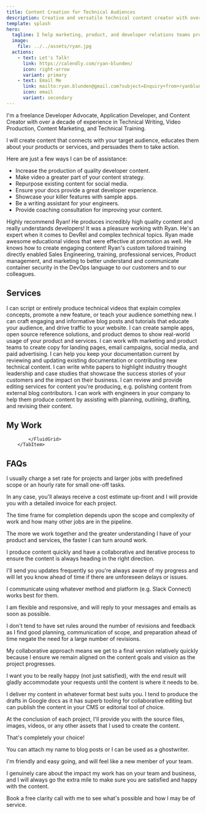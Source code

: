 ```yaml
---
title: Content Creation for Technical Audiences
description: Creative and versatile technical content creator with over a decade of experience in Technical Training, Technical Writing, Video Production, and Content Marketing
template: splash
hero:
  tagline: I help marketing, product, and developer relations teams produce highly technical content that educates and inspires action.
  image:
    file: ../../assets/ryan.jpg
  actions:
    - text: Let's Talk!
      link: https://calendly.com/ryan-blunden/
      icon: right-arrow
      variant: primary
    - text: Email Me
      link: mailto:ryan.blunden@gmail.com?subject=Enquiry+from+ryanblunden.dev
      icon: email
      variant: secondary
---
```



<GoogleAnalytics/>

<CardGrid>
  <Card title="About Me">
    <p>
      I'm a freelance Developer Advocate, Application Developer, and Content
      Creator with over a decade of experience in Technical Writing, Video
      Production, Content Marketing, and Technical Training.
    </p>
    <p>
      I will create content that connects with your target audience, educates
      them about your products or services, and persuades them to take action.
    </p>
  </Card>
  <Card title="How I Can Help">
    <p>Here are just a few ways I can be of assistance:</p>
    <ul class="pl-6">
      <li>Increase the production of quality developer content.</li>
      <li>Make video a greater part of your content strategy.</li>
      <li>Repurpose existing content for social media.</li>
      <li>Ensure your docs provide a great developer experience.</li>
      <li>Showcase your killer features with sample apps.</li>
			<li>Be a writing assistant for your engineers.</li>
			<li>Provide coaching consultation for improving your content.</li>
    </ul>
  </Card>
</CardGrid>

<TestimonialGrid title="Testimonials">
  <Testimonial name="Brian Vallelunga" image="brian" title="CEO, Doppler">
    Highly recommend Ryan! He produces incredibly high quality content and
    really understands developers!
  </Testimonial>
  <Testimonial
    name="Yasmine Helmy"
    image="yasmine"
    title="Growth Marketing Lead, Instabug"
  >
    It was a pleasure working with Ryan. He's an expert when it comes to DevRel
    and complex technical topics.
  </Testimonial>
  <Testimonial
    name="Dan Adler"
    image="dan"
    title="Head of Business, Operations and Strategy, Sourcegraph"
  >
    Ryan made awesome educational videos that were effective at promotion as
    well. He knows how to create engaging content!
  </Testimonial>
  <Testimonial
    name="Parag Baxi"
    image="parag"
    title="Product Portfolio Manager, Tenable Network Security"
  >
    Ryan's custom tailored training directly enabled Sales Engineering,
    training, professional services, Product management, and marketing to better
    understand and communicate container security in the DevOps language to our
    customers and to our colleagues.
  </Testimonial>
</TestimonialGrid>

<h2 class="text-center">Services</h2>

<CardGrid>
  <Card title="Video Production" icon="youtube">
    I can script or entirely produce technical videos that explain complex concepts,
    promote a new feature, or teach your audience something new.
  </Card>
  <Card title="Blog Posts and Tutorials" icon="pencil">
    I can craft engaging and informative blog posts and tutorials that educate
    your audience, and drive traffic to your website.
  </Card>
  <Card title="Sample Apps & Product Demos" icon="github">
    I can create sample apps, open source reference solutions, and product demos
    to show real-world usage of your product and services.
  </Card>
  <Card title="Marketing Content" icon="rocket">
    I can work with marketing and product teams to create copy for landing
    pages, email campaigns, social media, and paid advertising.
  </Card>
  <Card title="Technical Writing" icon="add-document">
    I can help you keep your documentation current by reviewing and updating
    existing documentation or contributing new technical content.
  </Card>
  <Card title="White Papers and Case Studies" icon="open-book">
    I can write white papers to highlight industry thought leadership and case
    studies that showcase the success stories of your customers and the impact
    on their business.
  </Card>
  <Card title="Review and Feedback" icon="magnifier">
    I can review and provide editing services for content you're producing, e.g.
    polishing content from external blog contributors.
  </Card>
  <Card title="Writing Assistant" icon="pen">
    I can work with engineers in your company to help them produce content by
    assisting with planning, outlining, drafting, and revising their content.
  </Card>
</CardGrid>

<h2 class="text-center">My Work</h2>

<Tabs>
	<TabItem label="Videos">
		<YouTubeGrid
			videos={[
				{
					href: 'https://www.youtube.com/watch?v=zLMEN9zuLJY',
					title: 'Bryntum Conference Booth Demo Video',
					description: 'Looping video for Bryntum showcasing their web components.',
				},
				{
					href: 'https://youtu.be/PGy5xkzmTS0',
					title: 'Doppler Enterprise Demo',
					description: 'Quick 5 minute video to showcase Doppler\'s enterprise capabilities.',
				},
				{
					href: 'https://youtu.be/us_NlOW3PFE',
					title: 'SecretOps Beginners Series | Part 1',
					description: 'Part explainer (SecretOps) and how to get started with Doppler.',
				},
				{
					href: 'https://youtu.be/p8Tci4f2cuQ',
					title: 'SecretOps Beginners Series | Part 2',
					description: 'Explains Doppler’s Team Management features.',
				},
				{
					href: 'https://youtu.be/3AtGZHXl0GQ',
					title: 'SecretOps Beginners Series | Part 3',
					description: 'Explains Doppler’s secrets orchestration model.',
				},
				{
					href: 'https://youtu.be/pjnma9yf3G8',
					title: 'SecretOps Beginners Series | Part 4',
					description: 'Showcases Doppler’s secrets management UI features.',
				},
				{
					href: 'https://youtu.be/d9hqePhFu0Y',
					title: 'SecretOps Beginners Series | Part 5',
					description: 'Doppler’s database and API secrets rotation in action.',
				},
				{
					href: 'https://youtu.be/wOkow-qb_Ys',
					title: 'Doppler 2 Minute Overview',
					description: 'General overview of Doppler for managing application config and secrets.',
				},
				{
					href: 'https://youtu.be/a_5ewsxTtUA',
					title: 'Doppler Kubernetes CLI Integration',
					description: 'How to use the Doppler CLI to inject secrets into a Kubernetes deployment.',
				},
			]}
		/>
	</TabItem>
	<TabItem label="Thought Leadership">
		<LinkCard
			title="Secrets Management: Doppler or HashiCorp Vault?"
			description="Post on The New Stack comparing Doppler to HashiCorp Vault aimed at enterprise buyers."
			href="https://thenewstack.io/secrets-management-doppler-or-hashicorp-vault/"
			target="_blank"
		/>
		<LinkCard
			title="Siloed Secrets and Security Theatre: Why We Need SecretOps"
			description="To embrace modern software development practices and manage secrets at scale, we need to shift to a SecretsOps approach."
			href="https://www.doppler.com/blog/siloed-secrets-and-security-theatre-why-we-need-secretops"
			target="_blank"
		/>
		<LinkCard
			title="Why syncing .env files doesn’t scale for secrets management"
			description="Using a SecretOps Platform such as Doppler is the key to managing environment variables securely."
			href="https://www.doppler.com/blog/why-syncing-env-files-doesnt-scale-for-secrets-management"
			target="_blank"
		/>
		<LinkCard
			title="Why Manually Updating .env Files is Not DevOps"
			description="It's time to automate how you inject environment variables into your applications."
			href="https://www.doppler.com/blog/manually-updating-env-files-isnt-devops"
			target="_blank"
		/>
		<LinkCard
			title="How To Prevent Secrets From Ending Up On Developer's Machines"
			description="Goodbye hard-coded .env files. Hello, runtime secrets injection."
			href="https://www.doppler.com/blog/how-to-prevent-secrets-from-ending-up-on-developers-machines"
			target="_blank"
		/>
	</TabItem>
	<TabItem label="Tutorials">
		<LinkCard
			title="Doppler Encrypted Secrets Snapshots for High Availability"
			description="Ensuring applications can always access their secrets using an encrypted secrets fallback file."
			href="https://www.doppler.com/blog/doppler-encrypted-secrets-snapshots-for-high-availability"
			target="_blank"
		/>
		<LinkCard
			title="Visual Studio Code Remote Dev Containers on AWS Set Up Guide"
			description="Configure your local and cloud based remote development environment for Visual Studio Code's Dev Containers."
			href="https://www.doppler.com/blog/visual-studio-code-remote-dev-containers-on-aws"
			target="_blank"
		/>
		<LinkCard
			title="How to Set Environment Variables for a Python Django Application using Apache and mod_wsgi in Docker"
			description="Learn the how to use environment variables with Apache and mod_wsgi for Python applications in Docker"
			href="https://www.doppler.com/blog/environment-variables-python-django-apache-mod-wsgi-docker"
			target="_blank"
		/>
		<LinkCard
			title="How to Configure MongoDB 5 for TLS/SSL Connections on Debian/Ubuntu"
			description="Configure MongoDB connections over TLS/SSL the easy way, even when using self-signed certificates. No hacks required!"
			href="https://www.doppler.com/blog/how-to-configure-mongodb-5-for-tlsssl-connections-on-debianubuntu"
			target="_blank"
		/>
		<LinkCard
			title="Managing PKCS12 Certificates in Kubernetes using the Doppler Secrets Operator"
			description="Use Doppler's Kubernetes Operator to automatically sync certificate updates."
			href="https://www.doppler.com/blog/using-the-doppler-kubernetes-operator-for-managing-pkcs12-certificates"
			target="_blank"
		/>
		<LinkCard
			title="Ultimate Guide to Managing Mac and Linux Environment Variables in Bash"
			description="Most developers take years to fully master environment variables. This is what they know."
			href="https://www.doppler.com/blog/how-to-set-environment-variables-in-linux-and-mac"
			target="_blank"
		/>
	</TabItem>
	<TabItem label="White Papers & Case Studies">
		<FluidGrid>
			<ShowCaseCard
				title="Redefining Secrets Management White Paper"
				href="Redefining-Secrets-Management-Doppler-SecretOps-Platform.pdf"
				target="_blank"
				thumbnail="doppler-ebook.jpg"
			/>
			<ShowCaseCard
				title="Sourcegraph Quantcast Case Study"
				href="/Quantcast-Sourcegraph-case-study.pdf"
				target="_blank"
				thumbnail="quantcast-case-study.jpg"
			/>
			<ShowCaseCard
				title="Sourcegraph Thorn Case Study"
				href="/Thorn%20Sourcegraph%20case%20study%20v2.pdf"
				target="_blank"
				thumbnail="thorn-case-study.jpg"
			/>
		</FluidGrid>
    </TabItem>
    <TabItem label="Sample Apps">
			<FluidGrid minColumnWidth="20rem">
				<ShowCaseCard
					title="Yodaspeak"
					description="Flask app that translates an English phrase to 'Yoda-speak'."
					href="https://github.com/DopplerUniversity/yodaspeak"
					thumbnail="yodaspeak.jpg"
				/>
				<ShowCaseCard
					title="Django ChatGPT Clone"
					description="Django version of a ChatGPT clone originally built in Flask."
					href="https://github.com/DopplerUniversity/django-chatgpt-clone"
					thumbnail="django-chatgpt-clone.jpg"
				/>
				<ShowCaseCard
					title="Mandalorian GIFs Vercel"
					description="Next.js app for testing Doppler secrets sync for Vercel."
					href="https://github.com/DopplerUniversity/mandalorian-gifs-vercel"
					thumbnail="mandalorian-gifs-vercel.jpg"
				/>
				<ShowCaseCard
					title="Doppler Ruby on Rails Encrypted Credentials"
					description="Proof of concept using Doppler's CLI to create Rails encrypted credentials."
					href="https://github.com/DopplerUniversity/doppler-ruby-on-rails"
					thumbnail="doppler-cli.png"
				/>
				<ShowCaseCard
					title="Doppler Spring Boot Sample App"
					description="Doppler-injected secrets for Spring Boot applications."
					href="https://github.com/DopplerUniversity/doppler-spring-boot"
					thumbnail="doppler-cli.png"
				/>
				<ShowCaseCard
					title="Doppler ASP.NET Core Web App"
					description="Doppler-injected secrets for ASP.NET Core Applications."
					href="https://github.com/DopplerUniversity/doppler-spring-boot"
					thumbnail="doppler-cli.png"
				/>
			</FluidGrid>
		</TabItem>
		<TabItem label="Open Source">
			<FluidGrid minColumnWidth="18rem">
				<ShowCaseCard
					title="Kubernetes External Secrets"
					description="Kubernetes secrets sync from external secrets stores."
					href="https://github.com/external-secrets/external-secrets"
					thumbnail="doppler-external-secrets.png"
				/>
				<ShowCaseCard
					title="Doppler Kubernetes Secrets Operator"
					description="Kubernetes secrets sync from Doppler with auto-reloading of deployments."
					href="https://github.com/external-secrets/external-secrets"
					thumbnail="doppler-kubernetes-operator.jpg"
				/>
				<ShowCaseCard
					title="GitOps Secrets Node.js"
					description="GitOps encrypted secrets workflow for Node.js serverless applications."
					href="https://github.com/DopplerHQ/gitops-secrets-nodejs"
					thumbnail="gitops-secrets.jpg"
				/>
				<ShowCaseCard
					title="Doppler CLI"
					description="Official Doppler CLI."
					href="https://github.com/DopplerHQ/cli"
					thumbnail="doppler-cli.png"
				/>
				<ShowCaseCard
					title="Python Doppler Env"
					description="Inject Doppler secrets as environment variables in local development."
					href="https://github.com/DopplerHQ/python-doppler-env"
					thumbnail="doppler-python.png"
				/>
				<ShowCaseCard
					title="Doppler Secrets Fetch GitHub Action"
					description="Securely inject Doppler secrets into your GitHub Actions."
					href="https://github.com/DopplerHQ/secrets-fetch-action"
					thumbnail="secrets-fetch-action.jpg"
				/>
				
			</FluidGrid>
		</TabItem>
</Tabs>

<h2 class="text-center">FAQs</h2>

<FAQList title="FAQs">
  <FAQ title="How do you charge for your services?">
		<p>I usually charge a set rate for projects and larger jobs with predefined scope or an hourly rate for small one-off tasks.</p>
		<p>In any case, you'll always receive a cost estimate up-front and I will provide you with a detailed invoice for each project.</p>
	</FAQ>
	<FAQ title="How long does it take to complete a project?">
		<p>The time frame for completion depends upon the scope and complexity of work and how many other jobs are in the pipeline.</p>
		<p>The more we work together and the greater understanding I have of your product and services, the faster I can turn around work.</p>
		<p>I produce content quickly and have a collaborative and iterative process to ensure the content is always heading in the right direction.</p>
		<p>I'll send you updates frequently so you're always aware of my progress and will let you know ahead of time if there are unforeseen delays or issues.</p>
	</FAQ>
	<FAQ title="How do you communicate with your clients?">
		<p>I communicate using whatever method and platform (e.g. Slack Connect) works best for them.</p>
		<p>I am flexible and responsive, and will reply to your messages and emails as soon as possible.</p>
	</FAQ>
	<FAQ title="How do you handle revisions and feedback?">
		<p>I don't tend to have set rules around the number of revisions and feedback as I find good planning, communication of scope, and preparation ahead of time negate the need for a large number of revisions.</p>
		<p>My collaborative approach means we get to a final version relatively quickly because I ensure we remain aligned on the content goals and vision as the project progresses.</p>
		<p>I want you to be really happy (not just satisfied), with the end result will gladly accommodate your requests until the content is where it needs to be.</p>
	</FAQ>
	<FAQ title="How do you deliver your content?">
		<p>I deliver my content in whatever format best suits you. I tend to produce the drafts in Google docs as it has superb tooling for collaborative editing but can publish the content in your CMS or editorial tool of choice.</p>
		<p>At the conclusion of each project, I'll provide you with the source files, images, videos, or any other assets that I used to create the content.</p>
	</FAQ>
	<FAQ title="Does the content need to be attributed to you?">
		<p>That's completely your choice!</p>
		<p>You can attach my name to blog posts or I can be used as a ghostwriter.</p>
	</FAQ>
	<FAQ title="What are the benefits of working with you?">
		<p>I'm friendly and easy going, and will feel like a new member of your team.</p>
		<p>I genuinely care about the impact my work has on your team and business, and I will always go the extra mile to make sure you are satisfied and happy with the content.</p>
	</FAQ>
</FAQList>

<div class="cta-wrapper pt-12">
	<CTA
		title="Ready to take your content to the next level?"
		cta="Book a Call"
		href="https://calendly.com/ryan-blunden"
		target="_blank"
	>
		Book a free clarity call with me to see what's possible and how I may be of service.
	</CTA>
</div>
